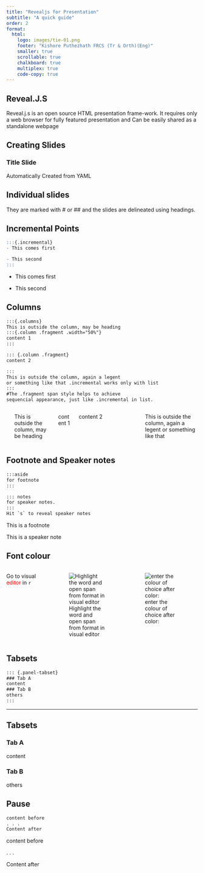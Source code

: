 ```yaml
---
title: "Revealjs for Presentation"
subtitle: "A quick guide"
order: 2
format:
  html:
    logo: images/tie-01.png
    footer: "Kishore Puthezhath FRCS (Tr & Orth)(Eng)"
    smaller: true
    scrollable: true
    chalkboard: true
    multiplex: true
    code-copy: true
---
```


## **Reveal.J.S**

Reveal.j.s is an open source HTML presentation frame-work. It requires only a web browser for fully featured presentation and Can be easily shared as a standalone webpage

## Creating Slides

### Title Slide

Automatically Created from YAML

## Individual slides {#sec-individual-slides}

They are marked with \# or \## and the slides are delineated using headings. 

## Incremental Points

``` r
:::{.incremental} 
- This comes first

- This second
:::
```

::: incremental
-   This comes first

-   This second
:::

## Columns

``` default
:::{.columns} 
This is outside the column, may be heading
:::{.column .fragment .width="50%"} 
content 1 
:::

::: {.column .fragment} 
content 2 

:::
This is outside the column, again a legent
or something like that .incremental works only with list 
:::
#The .fragment span style helps to achieve 
sequencial appearance, just like .incremental in list.
```

::::: columns

------------------------------------------------------------------------

This is outside the column, may be heading

::: {.column .fragment width="20%"}
content 1
:::

::: {.column .fragment width="80%"}
content 2
:::

------------------------------------------------------------------------

This is outside the column, again a legent or something like that
:::::

## Footnote and Speaker notes

``` default
:::aside
for footnote
:::
```

``` default
::: notes
for speaker notes.
::: 
Hit `s` to reveal speaker notes
```

::: aside
This is a footnote
:::

::: notes
This is a speaker note
:::

## Font colour

::::: columns
Go to visual [editor]{style="color: red"} in `r`

::: {.column .fragment width="50%"}
![Highlight the word and open span from format in visual editor](images/colour1.png)
:::

::: {.column .fragment width="50%"}
![enter the colour of choice after color:](images/colour2.png)
:::
:::::

## Tabsets

``` default
::: {.panel-tabset}
### Tab A 
content 
### Tab B
others
:::
```

------------------------------------------------------------------------

## Tabsets

::: panel-tabset
### Tab A

content

### Tab B

others
:::

## Pause

``` default
content before 
. . . 
Content after
```

content before

. . .

Content after
